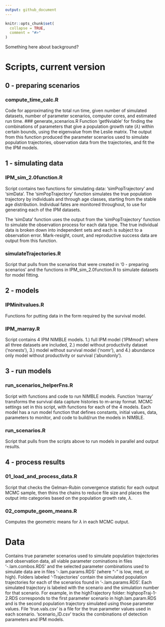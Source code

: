 ```yaml
---
output: github_document
---
```


<!-- README.md is generated from README.Rmd. Please edit that file -->

```r
knitr::opts_chunk$set(
  collapse = TRUE,
  comment = "#>"
)
```

Something here about background?

# Scripts, current version
## 0 - preparing scenarios
### compute_time_calc.R
Code for approximating the total run time, given number of simulated datasets, number of parameter scenarios, computer cores, and estimated run time. 
### generate_scenarios.R
Function 'getNviable' for finding the combinations of parameters that give a population growth rate ($\lambda$) within certain bounds, using the eigenvalue from the Leslie matrix. The output from this function produced the parameter scenarios used to simulate population trajectories, observation data from the trajectories, and fit the the IPM models. 

## 1 - simulating data
### IPM_sim_2.0function.R
Script contains two functions for simulating data: 'simPopTrajectory' and 'simData'. 
The 'simPopTrajectory' function simulates the true population trajectory by individuals and through age classes, starting from the stable age distribution. Individual fates are monitored throughout, to use for generating each of the IPM datasets. 

The 'simData' function uses the output from the 'simPopTrajectory' function to simulate the observation process for each data type. The true individual data is broken down into independent sets and each is subject to a observation error. Mark-resight, count, and reproductive success data are output from this function. 

### simulateTrajectories.R

Script that pulls from the scenarios that were created in '0 - preparing scenarios' and the functions in IPM_sim_2.0function.R to simulate datasets for model fitting. 


## 2 - models

### IPMinitvalues.R
Functions for putting data in the form required by the survival model. 

### IPM_marray.R
Script contains 4 IPM NIMBLE models. 1.) full IPM model ('IPMmod') where all three datasets are included, 2.) model without productivity dataset ('nonests'), 3.) model without survival model ('nomr'), and 4.) abundance only model without productivity or survival ('abundonly'). 

## 3 - run models
### run_scenarios_helperFns.R
Script with functions and code to run NIMBLE models. Function 'marray' transforms the survival data capture histories to m-array format. MCMC settings set in this script, with functions for each of the 4 models. Each model has a run model function that defines constants, initial values, data, parameters to monitor, and code to build/run the models in NIMBLE. 

### run_scenarios.R
Script that pulls from the scripts above to run models in parallel and output results. 

## 4 - process results
### 01_load_and_process_data.R
Script that checks the Gelman-Rubin convergence statistic for each output MCMC sample, then thins the chains to reduce file size and places the output into categories based on the population growth rate, $\lambda$. 

### 02_compute_geom_means.R
Computes the geometric means for $\lambda$ in each MCMC output. 

# Data
Contains true parameter scenarios used to simulate population trajectories and observation data, all viable parameter cominations in files '-.lam.combos.RDS' and the selected parameter combinations used to simulate data are in files '-.lam.params.RDS' (where "-" is low, med, or high). Folders labeled '-Trajectories' contain the simulated population trajectories for each of the scenarios found in '-.lam.params.RDS'. Each simulated trajectory is labeled with the scenario and the simulation number for that scenario. For example, in the highTrajectory folder: highpopTraj-1-2.RDS corresponds to the first parameter scenario in high.lam.param.RDS and is the second population trajectory simulated using those parameter values. 
File 'true.vals.csv' is a file for the true parameter values used in each scenario. 'scenario_ID.csv' tracks the combinations of detection parameters and IPM models. 







